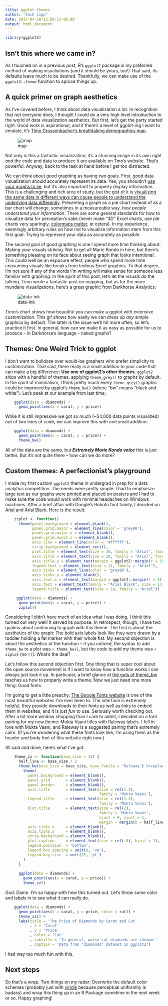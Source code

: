 ```yaml
---
title: ggplot themes
author: "Zach Lipp"
date: 2017-04-28T13:09:13-06:00
output: html_document
---
```


```r
library(ggplot2)
```

## Isn't this where we came in?

As I touched on in a previous post, R's `ggplot2` package is my preferred method of making visualiations (and it should be yours, too!) That said, its defaults leave much to be desired. Thankfully, we can make use of the `ggplot2::theme` function to spruce things up.

## A quick primer on graph aesthetics

As I've covered before, I think about data visualization a lot. In recognition that not everyone does, I thought I could do a very high level introduction to the world of data visualization aesthetics. But first, let's get the party started right. Good work is aspirational, and if there's a level of ggplot-ing I want to emulate, it's [Timo Grossenbacher's breathtaking demographics map](https://timogrossenbacher.ch/2016/12/beautiful-thematic-maps-with-ggplot2-only/).

![map](https://timogrossenbacher.ch/wp-content/uploads/2016/12/tm-final-map-1.png)

Not only is this a fantastic visualization; it's a stunning image in its own right *and* the code and data to produce it are available on Tmo's website. That's powerful. Anyway, back to the task at hand before I get too distracted.

We can think about good graphing as having two goals. First, good data visualization should accurately represent its data. Yes, you shouldn't [use your graphs to lie](http://www.politifact.com/truth-o-meter/statements/2015/oct/01/jason-chaffetz/chart-shown-planned-parenthood-hearing-misleading-/), but it's also important to properly display information. This is a challenging and rich area of study, but the gist of it is [visualizing the same data in different ways can cause people to understand the underlying data differently](https://medium.com/@kennelliott/39-studies-about-human-perception-in-30-minutes-4728f9e31a73). Presenting a graph as a pie chart instead of as a bar chart will change, sometimes in a measureable way, *how people understand your information*. There are some general standards for how to visualize data for perception's sake (never make "3D" Excel charts, use pie charts very sparingly, [colormaps matter](https://www.youtube.com/watch?v=xAoljeRJ3lU), et cetera). In my experience, seemingly arbitrary rules on how not to visualize information stem from this first goal: Trying to represent your data as accurately as possible.

The second goal of good graphing is one I spend more time thinking about: Making your visuals striking. Not to get all Marie Kondo in here, but there's something pleasing on its face about seeing graph that looks intentional. This could well be an exposure effect; people who spend more time consuming visuals like breaks from tedious Excel graphics. To that degree, I'm not sure if any of the words I'm writing will make sense for someone less familiar with graphing. In the spirit of this post, let's let the visuals do the talking. Timo wrote a fantastic post on mapping, but as for the more mundane visualizations, here's a great graphic from Darkhorse Analytics:

![data-ink](https://static1.squarespace.com/static/56713bf4dc5cb41142f28d1f/t/5671eae2816924fc2265189a/1454121618204/data-ink.gif?format=750w)

Timo's chart shows how beautiful you can make a ggplot with extensive customization. This gif shows how easily we can dress up *any* simple graphics by default. The latter is the issue we'll hit more often, so let's practice it first. In general, how can we make it as easy as possible for us to produce - in Darkhorse's language - naked graphs? 

## Themes: One Weird Trick to ggplot

I don't want to bulldoze over would-be graphers who prefer simplicity to customization. That said, there really is a small addition to your code that can make a big difference: **Use one of ggplot2's other themes**. `ggplot2` ships with a handful of themes, applying `theme_grey()` to graphs by default. In the spirit of minimalism, I think pretty much every `theme_grey()` graphic could be improved by ggplot's `theme_bw()` (where "bw" means "black and white"). Let's peak at our example from last time:

```r
    ggplot(data = diamonds) +
      geom_point(aes(x = carat, y = price))
```


While it is still impressive we got so much (~54,000 data points visualized) out of two lines of code, we can improve this with one small addition:

```r
    ggplot(data = diamonds) +
      geom_point(aes(x = carat, y = price)) +
      theme_bw()
```


All of the data are the same, but ***Extremely Marie Kondo voice*** this is just better. But it's not quite there -- how can we do more?

## Custom themes: A perfectionist's playground

I made my first custom `ggplot2` theme in undergrad in prep for a data analytics competition. The needs were pretty simple: I had to emphaisze large text as our graphs were printed and placed on posters and I had to make sure the code would work with minimal headaches on Windows machines. After a brief affair with Google's Roboto font family, I decided on Arial and Arial Black. Here is the result:

```r
    zzplot <- function()
      theme(panel.background = element_blank(),
            panel.grid.major = element_line(color = 'grey90'),
            panel.grid.major.x = element_blank(),
            panel.grid.minor.x = element_blank(),
            axis.line = element_line(color = '#ffffff'),
            strip.background = element_rect(),
            plot.title = element_text(size = 30, family = "Arial", face = 'bold', margin = (ggplot2::margin(b = 15))),
            axis.title = element_text(size = 20, family = "Arial", face = 'bold'),
            axis.title.y = element_text(margin = ggplot2::margin(r = 10)),
            legend.text = element_text(size = 11, family = "Arial"),
            axis.ticks = element_line(color = 'grey90'),
            axis.ticks.y = element_blank(),
            axis.text.x = element_text(margin = ggplot2::margin(t = 5)),
            axis.text = element_text(family = "Arial Black", size = 13, color = 'grey60'),
            legend.title = element_text(size = 14, family = "Arial"))

     ggplot(data = diamonds) +
      geom_point(aes(x = carat, y = price)) +
      zzplot()
```

Considering I didn't have much of an idea what I was doing, I think this turned out very well! It served its purpose. In retrospect, though, I have two qualms about continuing to graph with this theme. The first is about the aesthetics of the graph: The bold axis labels look like they were drawn by a toddler holding a fat marker with their whole fist. My second objection is about the aesthetics of the function -- if you noticed, the syntax to add `theme_bw` to a plot was `+ theme_bw()`, but the code to add my theme was `+ zzplot` (no `()`). What's the deal?

Let's follow this second objection first. One thing that is super cool about the open source movement is if I want to know how a function works I can always just look it up. In particular, a brief glance at [the guts of theme_bw](https://github.com/tidyverse/ggplot2/blob/master/R/theme-defaults.r#L180) teaches us how to properly write a theme. Now we just need one more thing: Good fonts.

I'm going to get a little preachy: [The Google Fonts website](https://fonts.google.com/) is one of the most beautiful websites I've ever been to. The interface is extremely helpful, they provide downloads to their fonts as well as links to embed them in websites, and it is just *fun* to use. Seriously worth checking out. After a bit more window shopping than I care to admit, I decided on a font pairing for my new theme: <span font-family = 'Mukta Vaani'>Mukta Vaani</span> titles with Raleway labels. I fell in love with Mukta Vaani, and Raleway is a suggested pairing that's extremely calm. (If you're wondering what these fonts look like, I'm using them as the header and body font of this website right now.) 

All said and done, here's what I've got:
```r
    theme_zz <- function(base_size = 12) {
      half_line <- base_size / 2
      theme_bw(base_size = base_size, base_family = 'Raleway') %+replace% 
        theme(
          panel.background = element_blank(),
          panel.grid       = element_blank(),
          panel.border     = element_blank(),
          axis.title       = element_text(size = rel(1.2),
                                          family = 'Mukta Vaani'),
          legend.title     = element_text(size = rel(1.2),
                                          family = 'Mukta Vaani'),
          plot.title       = element_text(size = rel(2),
                                          family = 'Mukta Vaani', 
                                          hjust = 0, vjust = 1, 
                                          margin = margin(b = half_line * 1.4)),
          axis.ticks.x     = element_blank(),
          axis.ticks.y     = element_blank(),
          strip.background = element_blank(),
          plot.caption     = element_text(size = rel(.8), hjust = 1),
          legend.position  = 'bottom',
          legend.box.spacing = unit(0, 'cm'),
          legend.key.size  = unit(15, 'pt')
        )
      }
      
      ggplot(data = diamonds) +
        geom_point(aes(x = carat, y = price)) +
        theme_zz() 
```

God. Damn. I'm so happy with how this turned out. Let's throw some color and labels in to see what it can really do.

```r
    ggplot(data = diamonds) +
      geom_point(aes(x = carat, y = price, color = cut)) +
      theme_zz() + 
      labs(title = 'The Price of Diamonds by Carat and Cut'
           , x = 'Carat'
           , y = 'Price'
           , color = 'Cut'
           , subtitle = 'In general, worse-cut diamonds are cheaper'
           , caption = 'Data from "diamonds" dataset in ggplot2')
````


I had way too much fun with this.

## Next steps

So that's a wrap. Two things on my radar: Overwrite the default color schemes (probably just with [viridis](https://bids.github.io/colormap/) because perceptual uniformity is badass) and wrap this thing up in an R Package sometime in the next week or so. Happy graphing!